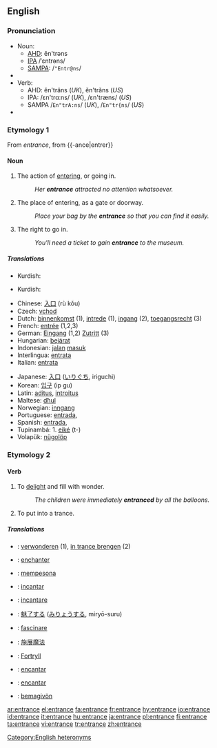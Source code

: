 {{wikipedia|dab=entrance}}
==English==

===Pronunciation===
*Noun:
**[[AHD]]: ĕn'trəns
**[[IPA]] /ˈɛntrəns/
**[[SAMPA]]: /<tt>"Entr@ns</tt>/
*{{audio|en-us-entrance-noun.ogg|Audio (US)}}
*Verb:
**AHD: ĕn'träns (''UK''), ĕn'trăns (''US'')
**IPA: /εn'trɑːns/ (''UK''), /εn'træns/ (''US'')
**SAMPA /<tt>En"trA:ns</tt>/ (''UK''), /<tt>En"tr{ns</tt>/ (''US'')
*{{audio|en-us-entrance-verb.ogg|Audio (US)}}

===Etymology 1===
From {{MF.}} ''entrance'', from {{-ance|entrer}}

====Noun====
{{en-noun|-|s}}

# {{countable}} The action of [[entering]], or going in.
#:''Her '''entrance''' attracted no attention whatsoever.''
# {{countable}} The place of entering, as a gate or doorway.
#:''Place your bag by the '''entrance''' so that you can find it easily.''
# {{uncountable}} The right to go in.
#:''You'll need a ticket to gain '''entrance''' to the museum.''

=====Translations=====
{{trans-top|The action of entering, or going in}}
{{trans-mid}}
*Kurdish: {{KUchar|[[چونه‌ژوره‌وه‌]]}}
{{trans-bottom}}

{{trans-top|The place of entering, as a gate or doorway}}
{{trans-mid}}
*Kurdish: {{KUchar|[[قاپی]]}}
{{trans-bottom}}

{{trans-top|The right to go in}}
{{trans-mid}}
{{trans-bottom}}

{{checktrans}}
{{trans-top|Translations to be categorized}}
*Chinese: [[入口]] (rù kǒu)
*Czech: [[vchod]]
*Dutch: [[binnenkomst]] {{f}} (1), [[intrede]] {{f}} (1), [[ingang]] {{m}} (2), [[toegangsrecht]] {{n}} (3)
*French: [[entrée]] {{f}} (1,2,3)
*German: [[Eingang]] {{m}} (1,2) [[Zutritt]] {{m}} (3)
*Hungarian: [[bejárat]]
*Indonesian: [[jalan]] [[masuk]]
*Interlingua: [[entrata]]
*Italian: [[entrata]]
{{trans-mid}}
*Japanese: [[入口]] ([[いりぐち]], iriguchi)
*Korean: [[입구]] (ip gu)
*Latin: [[aditus]], [[introitus]]
*Maltese: [[dħul]]
*Norwegian: [[inngang]]
*Portuguese: [[entrada]], {{f}}
*Spanish: [[entrada]], {{f}}
*Tupinambá: 1. [[eiké]] (t-)
*Volapük: [[nügolöp]]
{{trans-bottom}}

===Etymology 2===
{{en-|trance}}

====Verb====
{{en-verb|entranc|ing}}

# {{transitive}} To [[delight]] and fill with wonder.
#:''The children were immediately '''entranced''' by all the balloons.''
# {{transitive}} To put into a trance.

=====Translations=====
{{checktrans}}
*{{ttbc|Dutch}}: [[verwonderen]] (1), [[in trance brengen]] (2)
*{{ttbc|French}}: [[enchanter]]
*{{ttbc|Indonesian}}: [[pesona|mempesona]]
*{{ttbc|Interlingua}}: [[incantar]]
*{{ttbc|Italian}}: [[incantare]]
*{{ttbc|Japanese}}: [[魅了|魅了する]] ([[みりょう|みりょうする]], miryō-suru)
*{{ttbc|Latin}}: [[fascinare]]
*{{ttbc|Mandarin Chinese}}: [[施展魔法]]
*{{ttbc|Norwegian}}: [[Fortryll]]
*{{ttbc|Portuguese}}: [[encantar]]
*{{ttbc|Spanish}}: [[encantar]]
*{{ttbc|Volapük}}: [[bemagivön]]

[[Category:English heteronyms]]

[[ar:entrance]]
[[el:entrance]]
[[fa:entrance]]
[[fr:entrance]]
[[hy:entrance]]
[[io:entrance]]
[[id:entrance]]
[[it:entrance]]
[[hu:entrance]]
[[ja:entrance]]
[[pl:entrance]]
[[fi:entrance]]
[[ta:entrance]]
[[vi:entrance]]
[[tr:entrance]]
[[zh:entrance]]